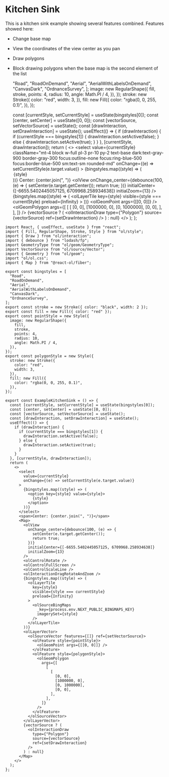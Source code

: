 # Kitchen Sink

This is a kitchen sink example showing several features combined. Features showed here:

- Change base map
- View the coordinates of the view center as you pan
- Draw polygons
- Block drawing polygons when the base map is the second element of the list


  "Road",
  "RoadOnDemand",
  "Aerial",
  "AerialWithLabelsOnDemand",
  "CanvasDark",
  "OrdnanceSurvey",
];
  image: new RegularShape({
    fill,
    stroke,
    points: 4,
    radius: 10,
    angle: Math.PI / 4,
  }),
});
  stroke: new Stroke({
    color: "red",
    width: 3,
  }),
  fill: new Fill({
    color: "rgba(0, 0, 255, 0.1)",
  }),
});

  const [currentStyle, setCurrentStyle] = useState(bingstyles[0]);
  const [center, setCenter] = useState([0, 0]);
  const [vectorSource, setVectorSource] = useState();
  const [drawInteraction, setDrawInteraction] = useState();
  useEffect(() => {
    if (drawInteraction) {
      if (currentStyle === bingstyles[1]) {
        drawInteraction.setActive(false);
      } else {
        drawInteraction.setActive(true);
      }
    }
  }, [currentStyle, drawInteraction]);
  return (
    <>
      <select
        value={currentStyle}
        className="mt-4 block w-full pl-3 pr-10 py-2 text-base dark:text-gray-900 border-gray-300 focus:outline-none focus:ring-blue-500 focus:border-blue-500 sm:text-sm rounded-md"
        onChange={(e) => setCurrentStyle(e.target.value)}
      >
        {bingstyles.map((style) => (
          <option key={style} value={style}>
            {style}
          </option>
        ))}
      </select>
      <span>Center: {center.join(", ")}</span>
      <Map className="rounded-xl overflow-hidden mt-4">
        <olView
          onChange_center={debounce(100, (e) => {
            setCenter(e.target.getCenter());
            return true;
          })}
          initialCenter={[-6655.5402445057125, 6709968.258934638]}
          initialZoom={13}
        />
        <olControlRotate />
        <olControlFullScreen />
        <olControlScaleLine />
        <olInteractionDragRotateAndZoom />
        {bingstyles.map((style) => (
          <olLayerTile
            key={style}
            visible={style === currentStyle}
            preload={Infinity}
          >
            <olSourceBingMaps
              _key={process.env.NEXT_PUBLIC_BINGMAPS_KEY}
              imagerySet={style}
            />
          </olLayerTile>
        ))}
        <olLayerVector>
          <olSourceVector features={[]} ref={setVectorSource}>
            <olFeature style={pointStyle}>
              <olGeomPoint args={[[0, 0]]} />
            </olFeature>
            <olFeature style={polygonStyle}>
              <olGeomPolygon
                args={[
                  [
                    [
                      [0, 0],
                      [1000000, 0],
                      [0, 1000000],
                      [0, 0],
                    ],
                  ],
                ]}
              />
            </olFeature>
          </olSourceVector>
        </olLayerVector>
        {vectorSource ? (
          <olInteractionDraw
            type={"Polygon"}
            source={vectorSource}
            ref={setDrawInteraction}
          />
        ) : null}
      </Map>
    </>
  );
};

<ExampleKitchenSink />

```tsx
import React, { useEffect, useState } from "react";
import { Fill, RegularShape, Stroke, Style } from "ol/style";
import { Draw } from "ol/interaction";
import { debounce } from "lodash/fp";
import GeometryType from "ol/geom/GeometryType";
import VectorSource from "ol/source/Vector";
import { Geometry } from "ol/geom";
import "ol/ol.css";
import { Map } from "@react-ol/fiber";

export const bingstyles = [
  "Road",
  "RoadOnDemand",
  "Aerial",
  "AerialWithLabelsOnDemand",
  "CanvasDark",
  "OrdnanceSurvey",
];
export const stroke = new Stroke({ color: "black", width: 2 });
export const fill = new Fill({ color: "red" });
export const pointStyle = new Style({
  image: new RegularShape({
    fill,
    stroke,
    points: 4,
    radius: 10,
    angle: Math.PI / 4,
  }),
});
export const polygonStyle = new Style({
  stroke: new Stroke({
    color: "red",
    width: 3,
  }),
  fill: new Fill({
    color: "rgba(0, 0, 255, 0.1)",
  }),
});

export const ExampleKitchenSink = () => {
  const [currentStyle, setCurrentStyle] = useState(bingstyles[0]);
  const [center, setCenter] = useState([0, 0]);
  const [vectorSource, setVectorSource] = useState();
  const [drawInteraction, setDrawInteraction] = useState();
  useEffect(() => {
    if (drawInteraction) {
      if (currentStyle === bingstyles[1]) {
        drawInteraction.setActive(false);
      } else {
        drawInteraction.setActive(true);
      }
    }
  }, [currentStyle, drawInteraction]);
  return (
    <>
      <select
        value={currentStyle}
        onChange={(e) => setCurrentStyle(e.target.value)}
      >
        {bingstyles.map((style) => (
          <option key={style} value={style}>
            {style}
          </option>
        ))}
      </select>
      <span>Center: {center.join(", ")}</span>
      <Map>
        <olView
          onChange_center={debounce(100, (e) => {
            setCenter(e.target.getCenter());
            return true;
          })}
          initialCenter={[-6655.5402445057125, 6709968.258934638]}
          initialZoom={13}
        />
        <olControlRotate />
        <olControlFullScreen />
        <olControlScaleLine />
        <olInteractionDragRotateAndZoom />
        {bingstyles.map((style) => (
          <olLayerTile
            key={style}
            visible={style === currentStyle}
            preload={Infinity}
          >
            <olSourceBingMaps
              _key={process.env.NEXT_PUBLIC_BINGMAPS_KEY}
              imagerySet={style}
            />
          </olLayerTile>
        ))}
        <olLayerVector>
          <olSourceVector features={[]} ref={setVectorSource}>
            <olFeature style={pointStyle}>
              <olGeomPoint args={[[0, 0]]} />
            </olFeature>
            <olFeature style={polygonStyle}>
              <olGeomPolygon
                args={[
                  [
                    [
                      [0, 0],
                      [1000000, 0],
                      [0, 1000000],
                      [0, 0],
                    ],
                  ],
                ]}
              />
            </olFeature>
          </olSourceVector>
        </olLayerVector>
        {vectorSource ? (
          <olInteractionDraw
            type={"Polygon"}
            source={vectorSource}
            ref={setDrawInteraction}
          />
        ) : null}
      </Map>
    </>
  );
};
```
